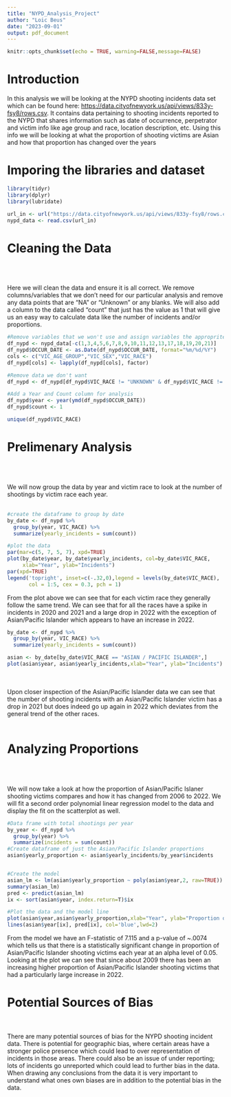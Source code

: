 ---
title: "NYPD_Analysis_Project"
author: "Loic Beus"
date: "2023-09-01"
output: pdf_document
---

```{r setup, include=FALSE}
knitr::opts_chunk$set(echo = TRUE, warning=FALSE,message=FALSE)
```
# Introduction

In this analysis we will be looking at the NYPD shooting incidents data set which can be found here: <https://data.cityofnewyork.us/api/views/833y-fsy8/rows.csv>. It contains data pertaining to shooting incidents reported to the NYPD that shares information such as date of occurrence, perpetrator and victim info like age group and race, location description, etc. Using this info we will be looking at what the proportion of shooting victims are Asian and how that proportion has changed over the years

# Imporing the libraries and dataset

```{r Import_Libraries}
library(tidyr)
library(dplyr)
library(lubridate)
```

```{r Import_Data}
url_in <- url("https://data.cityofnewyork.us/api/views/833y-fsy8/rows.csv?accessType=DOWNLOAD")
nypd_data <- read.csv(url_in) 
```

# Cleaning the Data
<br><br>

Here we will clean the data and ensure it is all correct. We remove columns/variables that we don't need for our particular analysis and remove any data points that are "NA" or "Unknown" or any blanks. We will also add a column to the data called "count" that just has the value as 1 that will give us an easy way to calculate data like the number of incidents and/or proportions. 
<br>
```{r Clean_Data}
#Remove variables that we won't use and assign variables the approprite class
df_nypd <- nypd_data[-c(1,3,4,5,6,7,8,9,10,11,12,13,17,18,19,20,21)]
df_nypd$OCCUR_DATE <- as.Date(df_nypd$OCCUR_DATE, format="%m/%d/%Y")
cols <- c("VIC_AGE_GROUP","VIC_SEX","VIC_RACE")
df_nypd[cols] <- lapply(df_nypd[cols], factor)

#Remove data we don't want
df_nypd <- df_nypd[df_nypd$VIC_RACE != "UNKNOWN" & df_nypd$VIC_RACE != "(null)",]

#Add a Year and Count column for analysis
df_nypd$year <- year(ymd(df_nypd$OCCUR_DATE))
df_nypd$count <- 1

unique(df_nypd$VIC_RACE)
```


# Prelimenary Analysis
<br><br>

We will now group the data by year and victim race to look at the number of shootings by victim race each year. 
<br><br>
```{r prelimenary_analysis}
#create the dataframe to group by date
by_date <- df_nypd %>%
  group_by(year, VIC_RACE) %>%
  summarize(yearly_incidents = sum(count))

#plot the data
par(mar=c(5, 7, 5, 7), xpd=TRUE)
plot(by_date$year, by_date$yearly_incidents, col=by_date$VIC_RACE, 
     xlab="Year", ylab="Incidents")
par(xpd=TRUE)
legend('topright', inset=c(-.32,0),legend = levels(by_date$VIC_RACE), 
       col = 1:5, cex = 0.3, pch = 1)
```
From the plot above we can see that for each victim race they generally follow the same trend. We can see that for all the races have a spike in incidents in 2020 and 2021 and a large drop in 2022 with the exception of Asian/Pacific Islander which appears to have an increase in 2022.
```{r asian_analysis}
by_date <- df_nypd %>%
  group_by(year, VIC_RACE) %>%
  summarize(yearly_incidents = sum(count))

asian <- by_date[by_date$VIC_RACE == "ASIAN / PACIFIC ISLANDER",]
plot(asian$year, asian$yearly_incidents,xlab="Year", ylab="Incidents")
```
<br><br>
Upon closer inspection of the Asian/Pacific Islander data we can see that the number of shooting incidents with an Asian/Pacific Islander victim has a drop in 2021 but does indeed go up again in 2022 which deviates from the general trend of the other races.
<br><br>

# Analyzing Proportions
<br><br>

We will now take a look at how the proportion of Asian/Pacific Islaner shooting victims compares and how it has changed from 2006 to 2022. We will fit a second order polynomial linear regression model to the data and display the fit on the scatterplot as well.
```{r proportions}
#Data frame with total shootings per year
by_year <- df_nypd %>%
  group_by(year) %>%
  summarize(incidents = sum(count))
#Create dataframe of just the Asian/Pacific Islander proportions
asian$yearly_proportion <- asian$yearly_incidents/by_year$incidents


#Create the model
asian_lm <- lm(asian$yearly_proportion ~ poly(asian$year,2, raw=TRUE))
summary(asian_lm)
pred <- predict(asian_lm)
ix <- sort(asian$year, index.return=T)$ix

#Plot the data and the model line
plot(asian$year,asian$yearly_proportion,xlab="Year", ylab="Proportion of Incidents")
lines(asian$year[ix], pred[ix], col='blue',lwd=2)
```
From the model we have an F-statistic of 7.115 and a p-value of ~.0074 which tells us that there is a statistically significant change in proportion of Asian/Pacific Islander shooting victims each year at an alpha level of 0.05. Looking at the plot we can see that since about 2009 there has been an increasing higher proportion of Asian/Pacific Islander shooting victims that had a particularly large increase in 2022.


# Potential Sources of Bias
<br><br>
There are many potential sources of bias for the NYPD shooting incident data. There is potential for geographic bias, where certain areas have a stronger police presence which could lead to over representation of incidents in those areas. There could also be an issue of under reporting; lots of incidents go unreported which could lead to further bias in the data. When drawing any conclusions from the data it is very important to understand what ones own biases are in addition to the potential bias in the data.